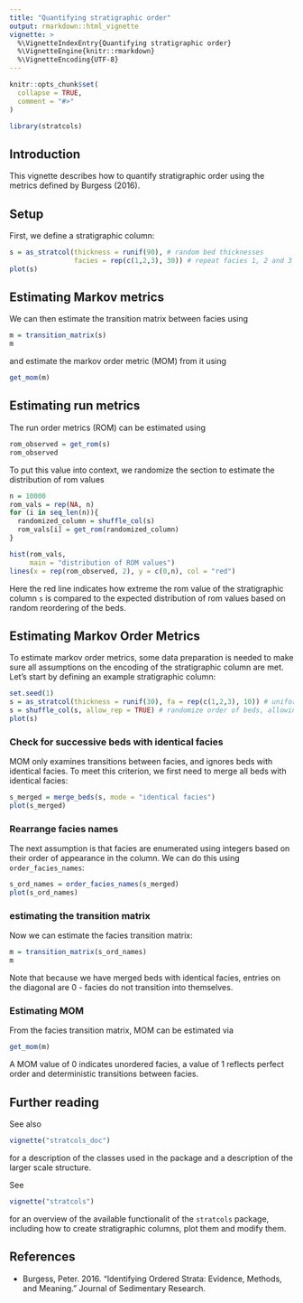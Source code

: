 ```yaml
---
title: "Quantifying stratigraphic order"
output: rmarkdown::html_vignette
vignette: >
  %\VignetteIndexEntry{Quantifying stratigraphic order}
  %\VignetteEngine{knitr::rmarkdown}
  %\VignetteEncoding{UTF-8}
---
```


```r
knitr::opts_chunk$set(
  collapse = TRUE,
  comment = "#>"
)
```

```r
library(stratcols)
```

## Introduction

This vignette describes how to quantify stratigraphic order using the metrics defined by Burgess (2016).

## Setup

First, we define a stratigraphic column:

```r
s = as_stratcol(thickness = runif(90), # random bed thicknesses
                facies = rep(c(1,2,3), 30)) # repeat facies 1, 2 and 3 
plot(s)
```

## Estimating Markov metrics

We can then estimate the transition matrix between facies using

```r
m = transition_matrix(s)
m
```
and estimate the markov order metric (MOM) from it using

```r
get_mom(m)
```
## Estimating run metrics

The run order metrics (ROM) can be estimated using

```r
rom_observed = get_rom(s)
rom_observed
```

To put this value into context, we randomize the section to estimate the distribution of rom values

```r
n = 10000
rom_vals = rep(NA, n)
for (i in seq_len(n)){
  randomized_column = shuffle_col(s)
  rom_vals[i] = get_rom(randomized_column)
}

hist(rom_vals,
     main = "distribution of ROM values")
lines(x = rep(rom_observed, 2), y = c(0,n), col = "red")
```
Here the red line indicates how extreme the rom value of the stratigraphic column `s` is compared to the expected distribution of rom values based on random reordering of the beds.

## Estimating Markov Order Metrics
To estimate markov order metrics, some data preparation is needed to make sure all assumptions on the encoding of the stratigraphic column are met. Let's start by defining an example stratigraphic column:

```r
set.seed(1)
s = as_stratcol(thickness = runif(30), fa = rep(c(1,2,3), 10)) # uniform bed thickness, ordered facies
s = shuffle_col(s, allow_rep = TRUE) # randomize order of beds, allowing  for repetitions
plot(s)

```

### Check for successive beds with identical facies

MOM only examines transitions between facies, and ignores beds with identical facies. To meet this criterion, we first need to merge all beds with identical facies:

```r
s_merged = merge_beds(s, mode = "identical facies")
plot(s_merged)
```
### Rearrange facies names

The next assumption is that facies are enumerated using integers based on their order of appearance in the column. We can do this using `order_facies_names`:

```r
s_ord_names = order_facies_names(s_merged)
plot(s_ord_names)
```
### estimating the transition matrix

Now we can estimate the facies transition matrix:

```r
m = transition_matrix(s_ord_names)
m
```

Note that because we have merged beds with identical facies, entries on the diagonal are 0 - facies do not transition into themselves.

### Estimating MOM 

From the facies transition matrix, MOM can be estimated via

```r
get_mom(m)
```
A MOM  value of 0 indicates unordered facies, a value of 1 reflects perfect order and deterministic transitions between facies.

## Further reading

See also

```r

vignette("stratcols_doc")

```

for a description of the classes used in the package and a description of the larger scale structure.

See

```r
vignette("stratcols")
```

for an overview of the available functionalit of the `stratcols` package, including how to create stratigraphic columns, plot them and modify them.

## References

* Burgess, Peter. 2016. "Identifying Ordered Strata: Evidence, Methods, and Meaning." Journal of Sedimentary Research. \doi{10.2110/jsr.2016.10}
